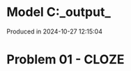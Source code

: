 # Model C:\Users\pedrocruz\Documents\GitHub\pyequa\examples\cloze\_output_

Produced in 2024-10-27 12:15:04

# Problem 01 - CLOZE
